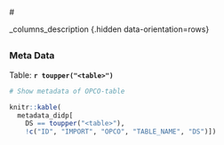 # <table>_columns_description {.hidden data-orientation=rows}

<sidebar>

## 

### Meta Data 
Table: **`r toupper("<table>")`**

```r
# Show metadata of OPCO-table

knitr::kable(
  metadata_didp[
    DS == toupper("<table>"), 
    !c("ID", "IMPORT", "OPCO", "TABLE_NAME", "DS")])


```

